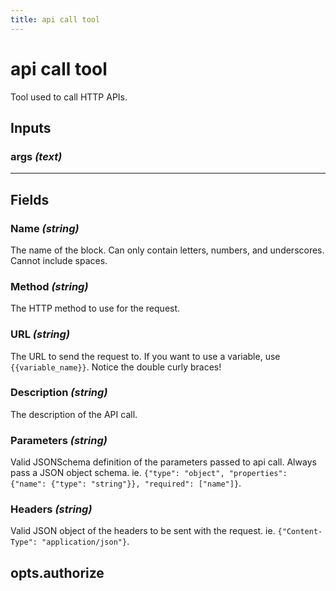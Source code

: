 ```yaml
---
title: api call tool
---
```


# api call tool
Tool used to call HTTP APIs.

## Inputs
### args _(text)_
---
## Fields

### Name _(string)_
The name of the block. Can only contain letters, numbers, and underscores. Cannot include spaces.
        

### Method _(string)_
The HTTP method to use for the request.
        

### URL _(string)_
The URL to send the request to. If you want to use a variable, use `{{variable_name}}`. Notice the double curly braces!
        

### Description _(string)_
The description of the API call.
        

### Parameters _(string)_
Valid JSONSchema definition of the parameters passed to api call. Always pass a JSON object schema. ie. `{"type": "object", "properties": {"name": {"type": "string"}}, "required": ["name"]}`.
        

### Headers _(string)_
Valid JSON object of the headers to be sent with the request. ie. `{"Content-Type": "application/json"}`.
        
opts.authorize
---
    